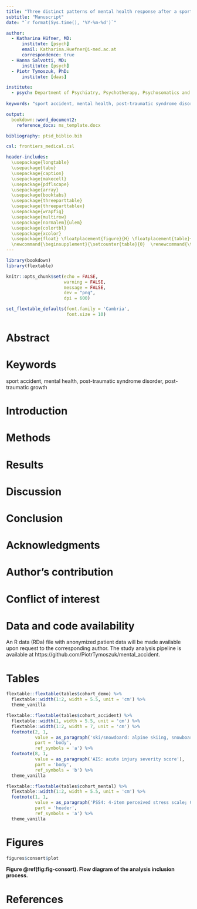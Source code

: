 ---
title: "Three distinct patterns of mental health response after a sport accident"
subtitle: "Manuscript"
date: "`r format(Sys.time(), '%Y-%m-%d')`"

author: 
  - Katharina Hüfner, MD:
      institute: [psych]
      email: Katharina.Huefner@i-med.ac.at
      correspondence: true
  - Hanna Salvotti, MD:
      institute: [psych]
  - Piotr Tymoszuk, PhD:
      institute: [daas]

institute:
  - psych: Department of Psychiatry, Psychotherapy, Psychosomatics and Medical Psychology, University Hospital for Psychiatry II, Medical University of Innsbruck, Innsbruck, Austria
  
keywords: "sport accident, mental health, post-traumatic syndrome disorder, post-traumatic growth"

output: 
  bookdown::word_document2:   
    reference_docx: ms_template.docx

bibliography: ptsd_biblio.bib

csl: frontiers_medical.csl

header-includes:
  \usepackage{longtable}
  \usepackage{tabu}
  \usepackage{caption}
  \usepackage{makecell}
  \usepackage{pdflscape}
  \usepackage{array}
  \usepackage{booktabs}
  \usepackage{threeparttable}
  \usepackage{threeparttablex}
  \usepackage{wrapfig}
  \usepackage{multirow}
  \usepackage[normalem]{ulem}
  \usepackage{colortbl}
  \usepackage{xcolor}
  \usepackage{float} \floatplacement{figure}{H} \floatplacement{table}{H}
  \newcommand{\beginsupplement}{\setcounter{table}{0}  \renewcommand{\thetable}{S\arabic{table}}       \setcounter{figure}{0} \renewcommand{\thefigure}{S\arabic{figure}}}
---

```{r, setup, include = FALSE}

library(bookdown)
library(flextable)

knitr::opts_chunk$set(echo = FALSE, 
                      warning = FALSE, 
                      message = FALSE, 
                      dev = "png", 
                      dpi = 600)

set_flextable_defaults(font.family = 'Cambria', 
                       font.size = 10)


```

\newpage

# Abstract

\newpage

# Keywords

sport accident, mental health, post-traumatic syndrome disorder, post-traumatic growth

\newpage

# Introduction

\newpage

# Methods

\newpage

# Results

\newpage

# Discussion

# Conclusion

\newpage

# Acknowledgments

# Author's contribution

# Conflict of interest

# Data and code availability

An R data (RDa) file with anonymized patient data will be made available upon request to the corresponding author. 
The study analysis pipeline is available at https://github.com/PiotrTymoszuk/mental_accident.

\newpage

# Tables

```{r tab-cohort-demo, tab.cap = 'Demographic and socioeconomic characteristic of the study cohort. Numeric variables are presented as medians with interquartile ranges (IQR). Categorical variables are presented as percentages and counts within the complete observation set.'}

flextable::flextable(tables$cohort_demo) %>% 
  flextable::width(1:2, width = 5.5, unit = 'cm') %>% 
  theme_vanilla

```

\newpage

```{r tab-cohort-accident, tab.cap = 'Characteristic of the sport accident, injury, psychological management and accident consequences. Numeric variables are presented as medians with interquartile ranges (IQR). Categorical variables are presented as percentages and counts within the complete observation set.'}

flextable::flextable(tables$cohort_accident) %>% 
  flextable::width(1, width = 5.5, unit = 'cm') %>% 
  flextable::width(1:2, width = 7, unit = 'cm') %>% 
  footnote(2, 1, 
           value = as_paragraph('ski/snowdoard: alpine skiing, snowboarding and cross-country skiing\nsledding: sledding or bobsled\nmountain: hiking, climbing and skitouring\nbiking: mountainbike, tour and road cycling'), 
           part = 'body', 
           ref_symbols = 'a') %>% 
  footnote(8, 1, 
           value = as_paragraph('AIS: acute injury severity score'), 
           part = 'body', 
           ref_symbols = 'b') %>% 
  theme_vanilla

```

\newpage

```{r tab-cohort-mental, tab.cap = 'Mental health characteristic of the study participants at survey completion. Numeric variables are presented as medians with interquartile ranges (IQR). Categorical variables are presented as percentages and counts within the complete observation set.'}

flextable::flextable(tables$cohort_mental) %>% 
  flextable::width(1:2, width = 5.5, unit = 'cm') %>% 
  footnote(1, 1, 
           value = as_paragraph('PSS4: 4-item perceived stress scale; GAD-7: 7-item general anxiety disorder scale; PHQ: patient health questionnaire; EUROHIS-QOL 8: 8-item EUROHIS project quality of life scale; SOC-9L: Leipzig 9-item sense of coherence questionnaire; RS13: 13-item resilience scale; CAGE: Cut/Annoyed/Guilty/Eye substance abuse scale; PCL-5 DSM-5: PTSD Checklist for DSM-5; PTGI: post-traumatic growth inventory'), 
           part = 'header', 
           ref_symbols = 'a') %>% 
  theme_vanilla

```


\newpage

# Figures

```{r fig-consort, fig.width = mm_inch(figures$consort$w), fig.height = mm_inch(figures$consort$h), fig.cap = 'Flow diagram of the analysis inclusion process.'}

figures$consort$plot

```

__Figure \@ref(fig:fig-consort). Flow diagram of the analysis inclusion process.__ 

\newpage

# References